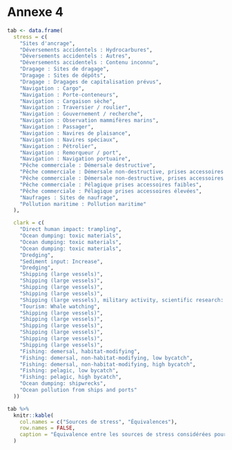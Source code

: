 # Annexe 4 {-}

```r
tab <- data.frame(
  stress = c(
    "Sites d'ancrage",
    "Déversements accidentels : Hydrocarbures",
    "Déversements accidentels : Autres",
    "Déversements accidentels : Contenu inconnu",
    "Dragage : Sites de dragage",
    "Dragage : Sites de dépôts",
    "Dragage : Dragages de capitalisation prévus",
    "Navigation : Cargo",
    "Navigation : Porte-conteneurs",
    "Navigation : Cargaison sèche",
    "Navigation : Traversier / roulier",
    "Navigation : Gouvernement / recherche",
    "Navigation : Observation mammifères marins",
    "Navigation : Passager",
    "Navigation : Navires de plaisance",
    "Navigation : Navires spéciaux",
    "Navigation : Pétrolier",
    "Navigation : Remorqueur / port",
    "Navigation : Navigation portuaire",
    "Pêche commerciale : Démersale destructive",
    "Pêche commerciale : Démersale non-destructive, prises accessoires faibles",
    "Pêche commerciale : Démersale non-destructive, prises accessoires élevées",
    "Pêche commerciale : Pélagique prises accessoires faibles",
    "Pêche commerciale : Pélagique prises accessoires élevées",
    "Naufrages : Sites de naufrage",
    "Pollution maritime : Pollution maritime"
  ),

  clark = c(
    "Direct human impact: trampling",
    "Ocean dumping: toxic materials",
    "Ocean dumping: toxic materials",
    "Ocean dumping: toxic materials",
    "Dredging",
    "Sediment input: Increase",
    "Dredging",
    "Shipping (large vessels)",
    "Shipping (large vessels)",
    "Shipping (large vessels)",
    "Shipping (large vessels)",
    "Shipping (large vessels), military activity, scientific research: collecting, scientific research: experiments/surveys",
    "Tourism: Whale watching",
    "Shipping (large vessels)",
    "Shipping (large vessels)",
    "Shipping (large vessels)",
    "Shipping (large vessels)",
    "Shipping (large vessels)",
    "Shipping (large vessels)",
    "Fishing: demersal, habitat-modifying",
    "Fishing: demersal, non-habitat-modifying, low bycatch",
    "Fishing: demersal, non-habitat-modifying, high bycatch",
    "Fishing: pelagic, low bycatch",
    "Fishing: pelagic, high bycatch",
    "Ocean dumping: shipwrecks",
    "Ocean pollution from ships and ports"
  ))

tab %>%
  knitr::kable(
    col.names = c("Sources de stress", "Équivalences"),
    row.names = FALSE,
    caption = "Équivalence entre les sources de stress considérées pour l'évaluation des effets cumulatifs des activités maritimes dans le Saint-Laurent et le Saguenay et celles retrouvées dans la matrice de vulnérabilité des habitats proposée par @clarkemurray2015a."
  )

```
